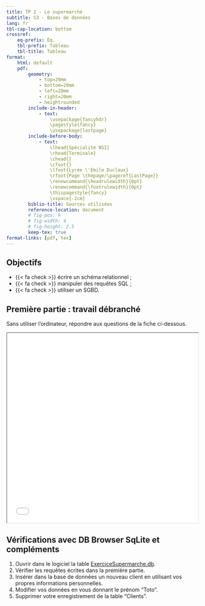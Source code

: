 ```yaml
---
title: TP 2 - Le supermarché
subtitle: S3 - Bases de données
lang: fr
tbl-cap-location: bottom
crossref: 
    eq-prefix: Éq.
    tbl-prefix: Tableau
    tbl-title: Tableau
format:
    html: default
    pdf: 
        geometry:
            - top=20mm
            - bottom=20mm
            - left=20mm
            - right=20mm
            - heightrounded
        include-in-header:
            - text:
                \usepackage{fancyhdr}
                \pagestyle{fancy}
                \usepackage{lastpage}
        include-before-body:
            - text:
                \lhead{Spécialité NSI} 
                \rhead{Terminale}
                \chead{} 
                \cfoot{}
                \lfoot{Lycée \'Emile Duclaux}
                \rfoot{Page \thepage/\pageref{LastPage}}
                \renewcommand{\headrulewidth}{0pt}
                \renewcommand{\footrulewidth}{0pt}
                \thispagestyle{fancy}
                \vspace{-2cm}
        biblio-title: Sources utilisées
        reference-location: document
        # fig-pos: h
        # fig-width: 4
        # fig-height: 2.5
        keep-tex: true
format-links: [pdf, tex]
---
```


:::{.callout-tip}
## Objectifs

* {{< fa check >}} écrire un schéma relationnel ;
* {{< fa check >}} manipuler des requêtes SQL ;
* {{< fa check >}} utiliser un SGBD.
:::

## Première partie : travail débranché

Sans utiliser l'ordinateur, répondre aux questions de la fiche ci-dessous.

<iframe src="TP_SQL_Supermarche.pdf" width="100%" height="500px"> </iframe>

## Vérifications avec DB Browser SqLite et compléments

1. Ouvrir dans le logiciel la table [ExerciceSupermarche.db](ExerciceSupermarche.db).
2. Vérifier les requêtes écrites dans la première partie.
3. Insérer dans la base de données un nouveau client en utilisant vos propres informations personnelles.
4. Modifier vos données en vous donnant le prénom "Toto".
5. Supprimer votre enregistrement de la table "Clients".
